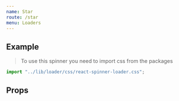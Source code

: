 ```yaml
---
name: Star
route: /star
menu: Loaders
---
```



## Example

<Playground>
  <Star ariaLabel="loading-indicator" />
</Playground>

> To use this spinner you need to import css from the packages

```jsx
import "../lib/loader/css/react-spinner-loader.css";
```

## Props

<Props of={Star} />
